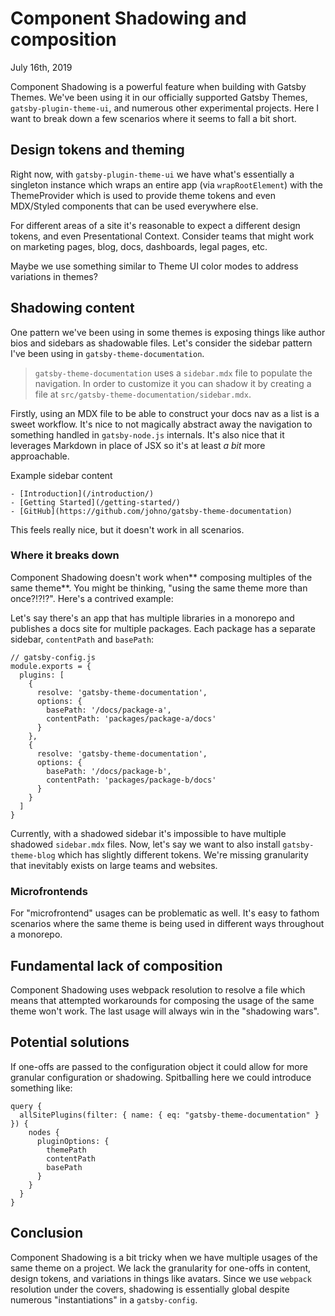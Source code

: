 # Component Shadowing and composition

July 16th, 2019

Component Shadowing is a powerful feature when building with Gatsby Themes. We've been using it in our officially supported Gatsby Themes, `gatsby-plugin-theme-ui`, and numerous other experimental projects. Here I want to break down a few scenarios where it seems to fall a bit short.

## Design tokens and theming

Right now, with `gatsby-plugin-theme-ui` we have what's essentially a singleton instance which wraps an entire app (via `wrapRootElement`) with the ThemeProvider which is used to provide theme tokens and even MDX/Styled components that can be used everywhere else.

For different areas of a site it's reasonable to expect a different design tokens, and even Presentational Context. Consider teams that might work on marketing pages, blog, docs, dashboards, legal pages, etc.

Maybe we use something similar to Theme UI color modes to address variations in themes?

## Shadowing content

One pattern we've been using in some themes is exposing things like author bios and sidebars as shadowable files. Let's consider the sidebar pattern I've been using in `gatsby-theme-documentation`.

> `gatsby-theme-documentation` uses a `sidebar.mdx` file to populate the navigation. In order to customize it you can shadow it by creating a file at `src/gatsby-theme-documentation/sidebar.mdx`.

Firstly, using an MDX file to be able to construct your docs nav as a list is a sweet workflow. It's nice to not magically abstract away the navigation to something handled in `gatsby-node.js` internals. It's also nice that it leverages Markdown in place of JSX so it's at least _a bit_ more approachable.

Example sidebar content

```
- [Introduction](/introduction/)
- [Getting Started](/getting-started/)
- [GitHub](https://github.com/johno/gatsby-theme-documentation)
```

This feels really nice, but it doesn't work in all scenarios.

### Where it breaks down

Component Shadowing doesn't work when** composing multiples of the same theme**. You might be thinking, "using the same theme more than once?!?!?". Here's a contrived example:

Let's say there's an app that has multiple libraries in a monorepo and publishes a docs site for multiple packages. Each package has a separate sidebar, `contentPath` and `basePath`:

```
// gatsby-config.js
module.exports = {
  plugins: [
    {
      resolve: 'gatsby-theme-documentation',
      options: {
        basePath: '/docs/package-a',
        contentPath: 'packages/package-a/docs'
      }
    },
    {
      resolve: 'gatsby-theme-documentation',
      options: {
        basePath: '/docs/package-b',
        contentPath: 'packages/package-b/docs'
      }
    }
  ]
}
```

Currently, with a shadowed sidebar it's impossible to have multiple shadowed `sidebar.mdx` files. Now, let's say we want to also install `gatsby-theme-blog` which has slightly different tokens. We're missing granularity that inevitably exists on large teams and websites.

### Microfrontends

For "microfrontend" usages can be problematic as well. It's easy to fathom scenarios where the same theme is being used in different ways throughout a monorepo.

## Fundamental lack of composition

Component Shadowing uses webpack resolution to resolve a file which means that attempted workarounds for composing the usage of the same theme won't work. The last usage will always win in the "shadowing wars".

## Potential solutions

If one-offs are passed to the configuration object it could allow for more granular configuration or shadowing. Spitballing here we could introduce something like:

```
query {
  allSitePlugins(filter: { name: { eq: "gatsby-theme-documentation" } }) {
    nodes {
      pluginOptions: {
        themePath
        contentPath
        basePath
      }
    }
  }
}
```

## Conclusion

Component Shadowing is a bit tricky when we have multiple usages of the same theme on a project. We lack the granularity for one-offs in content, design tokens, and variations in things like avatars. Since we use `webpack` resolution under the covers, shadowing is essentially global despite numerous "instantiations" in a `gatsby-config`.